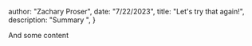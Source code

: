 



  author: "Zachary Proser",
  date: "7/22/2023",
  title: "Let's try that again!",
  description: "Summary ", 
 }

  
 And some content
  
